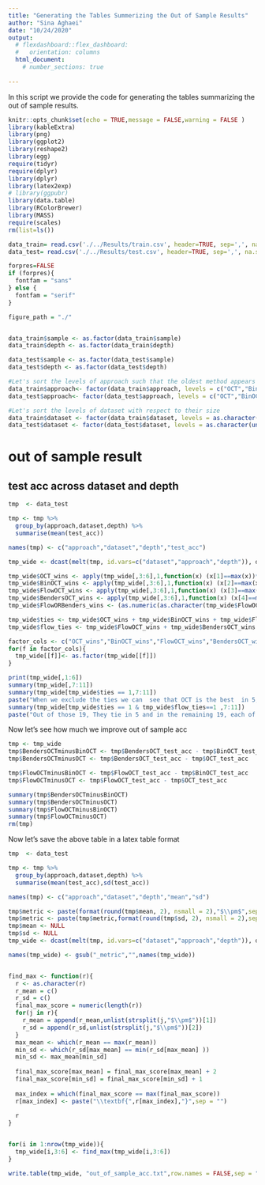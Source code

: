 ```yaml
---
title: "Generating the Tables Summerizing the Out of Sample Results"
author: "Sina Aghaei"
date: "10/24/2020"
output: 
  # flexdashboard::flex_dashboard:
  #   orientation: columns
  html_document:
    # number_sections: true
 
---
```



In this script we provide the code for generating the tables summarizing the out of sample results.


```r
knitr::opts_chunk$set(echo = TRUE,message = FALSE,warning = FALSE )
library(kableExtra)
library(png)
library(ggplot2)
library(reshape2)
library(egg)
require(tidyr)
require(dplyr)
library(dplyr)
library(latex2exp)
# library(ggpubr)
library(data.table)
library(RColorBrewer)
library(MASS)
require(scales)
rm(list=ls())

data_train= read.csv('./../Results/train.csv', header=TRUE, sep=',', na.strings="", stringsAsFactors =TRUE) 
data_test= read.csv('./../Results/test.csv', header=TRUE, sep=',', na.strings="", stringsAsFactors =TRUE) 

forpres=FALSE
if (forpres){
  fontfam = "sans"
} else {
  fontfam = "serif"
}

figure_path = "./"


data_train$sample <- as.factor(data_train$sample)
data_train$depth <- as.factor(data_train$depth)

data_test$sample <- as.factor(data_test$sample)
data_test$depth <- as.factor(data_test$depth)

#Let's sort the levels of approach such that the oldest method appears first
data_train$approach<- factor(data_train$approach, levels = c("OCT","BinOCT","FlowOCT","BendersOCT"))
data_test$approach<- factor(data_test$approach, levels = c("OCT","BinOCT","FlowOCT","BendersOCT"))

#Let's sort the levels of dataset with respect to their size
data_train$dataset <- factor(data_train$dataset, levels = as.character(unique(data_train[order(data_train$nrow),]$dataset)))
data_test$dataset <- factor(data_test$dataset, levels = as.character(unique(data_train[order(data_train$nrow),]$dataset)))


```

# out of sample result

## test acc across dataset and depth 

```r
tmp  <- data_test

tmp <- tmp %>%
  group_by(approach,dataset,depth) %>%
  summarise(mean(test_acc))

names(tmp) <- c("approach","dataset","depth","test_acc")

tmp_wide <- dcast(melt(tmp, id.vars=c("dataset","approach","depth")), dataset + depth~ approach + variable)

tmp_wide$OCT_wins <- apply(tmp_wide[,3:6],1,function(x) (x[1]==max(x))*1)
tmp_wide$BinOCT_wins <- apply(tmp_wide[,3:6],1,function(x) (x[2]==max(x))*1)
tmp_wide$FlowOCT_wins <- apply(tmp_wide[,3:6],1,function(x) (x[3]==max(x))*1)
tmp_wide$BendersOCT_wins <- apply(tmp_wide[,3:6],1,function(x) (x[4]==max(x))*1)
tmp_wide$FlowORBenders_wins <- (as.numeric(as.character(tmp_wide$FlowOCT_wins ))| as.numeric(as.character(tmp_wide$BendersOCT_wins)))*1

tmp_wide$ties <- tmp_wide$OCT_wins + tmp_wide$BinOCT_wins + tmp_wide$FlowORBenders_wins
tmp_wide$flow_ties <- tmp_wide$FlowOCT_wins + tmp_wide$BendersOCT_wins 

factor_cols <- c("OCT_wins","BinOCT_wins","FlowOCT_wins","BendersOCT_wins","FlowORBenders_wins")
for(f in factor_cols){
  tmp_wide[[f]]<- as.factor(tmp_wide[[f]])
}

print(tmp_wide[,1:6])
summary(tmp_wide[,7:11])
summary(tmp_wide[tmp_wide$ties == 1,7:11])
paste("When we exclude the ties we can  see that OCT is the best  in 5, BinOCT is the best in 7 and FlowOCT and BendersOCT are the best in 19 (combined).")
summary(tmp_wide[tmp_wide$ties == 1 & tmp_wide$flow_ties==1 ,7:11])
paste("Out of those 19, They tie in 5 and in the remaining 19, each of them are better in half of them")
```

Now let's see how much we improve out of sample acc
```r
tmp <- tmp_wide
tmp$BendersOCTminusBinOCT <- tmp$BendersOCT_test_acc - tmp$BinOCT_test_acc
tmp$BendersOCTminusOCT <- tmp$BendersOCT_test_acc - tmp$OCT_test_acc

tmp$FlowOCTminusBinOCT <- tmp$FlowOCT_test_acc - tmp$BinOCT_test_acc
tmp$FlowOCTminusOCT <- tmp$FlowOCT_test_acc - tmp$OCT_test_acc

summary(tmp$BendersOCTminusBinOCT)
summary(tmp$BendersOCTminusOCT)
summary(tmp$FlowOCTminusBinOCT)
summary(tmp$FlowOCTminusOCT)
rm(tmp)
```


Now let's save the above table in a latex table format

```r
tmp  <- data_test

tmp <- tmp %>%
  group_by(approach,dataset,depth) %>%
  summarise(mean(test_acc),sd(test_acc))

names(tmp) <- c("approach","dataset","depth","mean","sd")

tmp$metric <- paste(format(round(tmp$mean, 2), nsmall = 2),"$\\pm$",sep = "")
tmp$metric <- paste(tmp$metric,format(round(tmp$sd, 2), nsmall = 2),sep = "")
tmp$mean <- NULL
tmp$sd <- NULL
tmp_wide <- dcast(melt(tmp, id.vars=c("dataset","approach","depth")), dataset + depth~ approach + variable)

names(tmp_wide) <- gsub("_metric","",names(tmp_wide))


find_max <- function(r){
  r <- as.character(r)
  r_mean = c()
  r_sd = c()
  final_max_score = numeric(length(r))
  for(j in r){
    r_mean = append(r_mean,unlist(strsplit(j,"$\\pm$"))[1])
    r_sd = append(r_sd,unlist(strsplit(j,"$\\pm$"))[2])
  }
  max_mean <- which(r_mean == max(r_mean))
  min_sd <- which(r_sd[max_mean] == min(r_sd[max_mean] ))
  min_sd <- max_mean[min_sd]
  
  final_max_score[max_mean] = final_max_score[max_mean] + 2
  final_max_score[min_sd] = final_max_score[min_sd] + 1
  
  max_index = which(final_max_score == max(final_max_score))
  r[max_index] <- paste("\\textbf{",r[max_index],"}",sep = "")
  
  r
}


for(i in 1:nrow(tmp_wide)){
  tmp_wide[i,3:6] <- find_max(tmp_wide[i,3:6])
}

write.table(tmp_wide, "out_of_sample_acc.txt",row.names = FALSE,sep = "&",eol = "\\\\", quote=FALSE)
```
